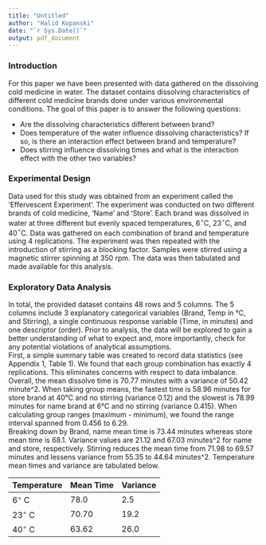 ```yaml
---
title: "Untitled"
author: "Halid Kopanski"
date: "`r Sys.Date()`"
output: pdf_document
---
```

\newpage
### Introduction 
For this paper we have been presented with data gathered on the dissolving cold medicine in water. The dataset contains dissolving characteristics of different cold medicine brands done under various environmental conditions. The goal of this paper is to answer the following questions:  

* Are the dissolving characteristics different between brand?
* Does temperature of the water influence dissolving characteristics? If so, is there an interaction effect between brand and temperature?
* Does stirring influence dissolving times and what is the interaction effect with the other two variables?  

### Experimental Design  

Data used for this study was obtained from an experiment called the ‘Effervescent Experiment’. The experiment was conducted on two different brands of cold medicine, ‘Name’ and ‘Store’. Each brand was dissolved in water at three different but evenly spaced temperatures, 6$^\circ$C, 23$^\circ$C, and 40$^\circ$C. Data was gathered on each combination of brand and temperature using 4 replications. The experiment was then repeated with the introduction of stirring as a blocking factor. Samples were stirred using a magnetic stirrer spinning at 350 rpm. The data was then tabulated and made available for this analysis. 

### Exploratory Data Analysis  

In total, the provided dataset contains 48 rows and 5 columns. The 5 columns include 3 explanatory categorical variables (Brand, Temp in °C, and Stirring), a single continuous response variable (Time, in minutes) and one descriptor (order). Prior to analysis, the data will be explored to gain a better understanding of what to expect and, more importantly, check for any potential violations of analytical assumptions.  
First, a simple summary table was created to record data statistics (see Appendix 1, Table 1). We found that each group combination has exactly 4 replications. This eliminates concerns with respect to data imbalance. Overall, the mean dissolve time is 70.77 minutes with a variance of 50.42 minute^2. When taking group means, the fastest time is 58.96 minutes for store brand at 40°C and no stirring (variance 0.12) and the slowest is 78.99 minutes for name brand at 6°C and no stirring (variance 0.415). When calculating group ranges (maximum - minimum), we found the range interval spanned from 0.456 to 6.29.   
Breaking down by Brand, name mean time is 73.44 minutes whereas store mean time is 68.1. Variance values are 21.12 and 67.03 minutes^2 for name and store, respectively. Stirring reduces the mean time from 71.98 to 69.57 minutes and lessens variance from 55.35 to 44.64 minutes^2. Temperature mean times and variance are tabulated below. 

|Temperature|Mean Time|Variance|
|-|-|-|
|6$^\circ$ C|78.0|2.5|
|23$^\circ$ C|70.70|19.2|
|40$^\circ$ C|63.62|26.0|
